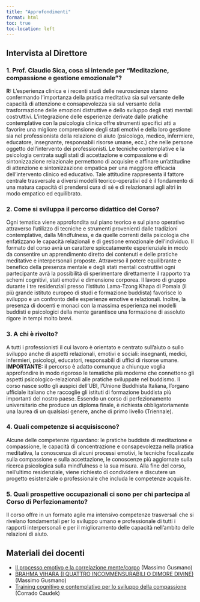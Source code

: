 ```yaml
---
title: "Approfondimenti"
format: html 
toc: true
toc-location: left
---
```



## Intervista al Direttore

### 1. Prof. Claudio Sica, cosa si intende per “Meditazione, compassione e gestione emozionale”?

**R:** L’esperienza clinica e i recenti studi delle neuroscienze stanno confermando l’importanza della pratica meditativa sia sul versante delle capacità di attenzione e consapevolezza sia sul versante della trasformazione delle emozioni distruttive e dello sviluppo degli stati mentali costruttivi. L’integrazione delle esperienze derivate dalle pratiche contemplative con la psicologia clinica offre strumenti specifici atti a favorire una migliore comprensione degli stati emotivi e della loro gestione sia nel professionista della relazione di aiuto (psicologo, medico, infermiere, educatore, insegnante, responsabili risorse umane, ecc.) che nelle persone oggetto dell’intervento dei professionisti. Le tecniche contemplative e la psicologia centrata sugli stati di accettazione e compassione e di sintonizzazione relazionale permettono di acquisire e affinare un’attitudine di attenzione e sintonizzazione empatica per una maggiore efficacia dell’intervento clinico ed educativo. Tale attitudine rappresenta il fattore centrale trasversale a diversi modelli teorico-operativi ed è il fondamento di una matura capacità di prendersi cura di sé e di relazionarsi agli altri in modo empatico ed equilibrato.

### 2. Come si sviluppa il percorso didattico del Corso?

Ogni tematica viene approfondita sul piano teorico e sul piano operativo attraverso l’utilizzo di tecniche e strumenti provenienti dalle tradizioni contemplative, dalla Mindfulness, e da quelle correnti della psicologia che enfatizzano le capacità relazionali e di gestione emozionale dell’individuo. Il formato del corso avrà un carattere spiccatamente esperienziale in modo da consentire un apprendimento diretto dei contenuti e delle pratiche meditative e interpersonali proposte. Attraverso il potere equilibrante e benefico della presenza mentale e degli stati mentali costruttivi ogni partecipante avrà la possibilità di sperimentare direttamente il rapporto tra schemi cognitivi, stati emotivi e dimensione corporea. Il lavoro di gruppo durante i tre residenziali presso l’Istituto Lama-Tzong Khapa di Pomaia (il più grande istituto europeo di studi e formazione buddista) favorisce lo sviluppo e un confronto delle esperienze emotive e relazionali. Inoltre, la presenza di docenti e monaci con la massima esperienza nei modelli buddisti e psicologici della mente garantisce una formazione di assoluto rigore in tempi molto brevi.

### 3. A chi è rivolto?

A tutti i professionisti il cui lavoro è orientato e centrato sull’aiuto o sullo sviluppo anche di aspetti relazionali, emotivi e sociali: insegnanti, medici, infermieri, psicologi, educatori, responsabili di uffici di risorse umane. **IMPORTANTE:** il percorso è adatto comunque a chiunque voglia approfondire in modo rigoroso le tematiche più moderne che connettono gli aspetti psicologico-relazionali alle pratiche sviluppate nel buddismo. Il corso nasce sotto gli auspici dell’UBI, l’Unione Buddhista Italiana, l’organo ufficiale italiano che raccoglie gli istituti di formazione buddista più importanti del nostro paese. Essendo un corso di perfezionamento universitario che produce un diploma finale, è richiesta obbligatoriamente una laurea di un qualsiasi genere, anche di primo livello (Triennale).

### 4. Quali competenze si acquisiscono?

Alcune delle competenze riguardano: le pratiche buddiste di meditazione e compassione, le capacità di concentrazione e consapevolezza nella pratica meditativa, la conoscenza di alcuni processi emotivi, le tecniche focalizzate sulla compassione e sulla accettazione, le conoscenze più aggiornate sulla ricerca psicologica sulla mindfulness e la sua misura. Alla fine del corso, nell’ultimo residenziale, viene richiesto di condividere e discutere un progetto esistenziale o professionale che includa le competenze acquisite.

### 5. Quali prospettive occupazionali ci sono per chi partecipa al Corso di Perfezionamento?

Il corso offre in un formato agile ma intensivo competenze trasversali che si rivelano fondamentali per lo sviluppo umano e professionale di tutti i rapporti interpersonali e per il miglioramento delle capacità nell’ambito delle relazioni di aiuto.

## Materiali dei docenti

- [Il processo emotivo e la correlazione mente/corpo](materials/gusmano_1.docx) (Massimo Gusmano)
- [BRAHMA VIHARA (I QUATTRO INCOMMENSURABILI O DIMORE DIVINE)](materials/gusmano_2.docx) (Massimo Gusmano)
- [Training cognitivo e contemplativo per lo sviluppo della compassione](https://ccaudek.github.io/perfezionamento/) (Corrado Caudek)


